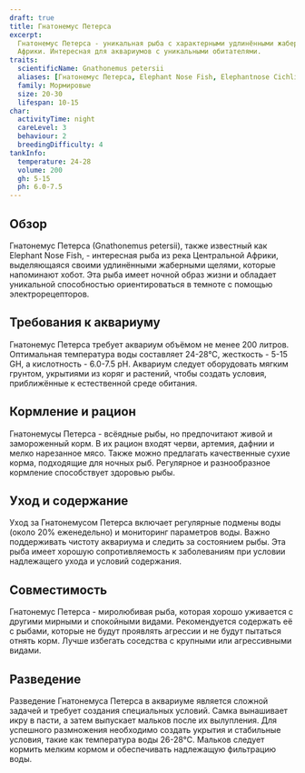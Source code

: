 ```yaml
---
draft: true
title: Гнатонемус Петерсa
excerpt:
  Гнатонемус Петерсa - уникальная рыба с характерными удлинёнными жаберными щелями, обитающая в реках Центральной
  Африки. Интересная для аквариумов с уникальными обитателями.
traits:
  scientificName: Gnathonemus petersii
  aliases: [Гнатонемус Петерсa, Elephant Nose Fish, Elephantnose Cichlid]
  family: Мормировые
  size: 20-30
  lifespan: 10-15
char:
  activityTime: night
  careLevel: 3
  behaviour: 2
  breedingDifficulty: 4
tankInfo:
  temperature: 24-28
  volume: 200
  gh: 5-15
  ph: 6.0-7.5
---
```


## Обзор

Гнатонемус Петерсa (Gnathonemus petersii), также известный как Elephant Nose Fish, - интересная рыба из река Центральной
Африки, выделяющаяся своими удлинёнными жаберными щелями, которые напоминают хобот. Эта рыба имеет ночной образ жизни и
обладает уникальной способностью ориентироваться в темноте с помощью электрорецепторов.

## Требования к аквариуму

Гнатонемус Петерсa требует аквариум объёмом не менее 200 литров. Оптимальная температура воды составляет 24-28°C,
жесткость - 5-15 GH, а кислотность - 6.0-7.5 pH. Аквариум следует оборудовать мягким грунтом, укрытиями из коряг и
растений, чтобы создать условия, приближённые к естественной среде обитания.

## Кормление и рацион

Гнатонемусы Петерсa - всёядные рыбы, но предпочитают живой и замороженный корм. В их рацион входят черви, артемия,
дафнии и мелко нарезанное мясо. Также можно предлагать качественные сухие корма, подходящие для ночных рыб. Регулярное и
разнообразное кормление способствует здоровью рыбы.

## Уход и содержание

Уход за Гнатонемусом Петерсa включает регулярные подмены воды (около 20% еженедельно) и мониторинг параметров воды.
Важно поддерживать чистоту аквариума и следить за состоянием рыбы. Эта рыба имеет хорошую сопротивляемость к
заболеваниям при условии надлежащего ухода и условий содержания.

## Совместимость

Гнатонемус Петерсa - миролюбивая рыба, которая хорошо уживается с другими мирными и спокойными видами. Рекомендуется
содержать её с рыбами, которые не будут проявлять агрессии и не будут пытаться отнять корм. Лучше избегать соседства с
крупными или агрессивными видами.

## Разведение

Разведение Гнатонемуса Петерсa в аквариуме является сложной задачей и требует создания специальных условий. Самка
вынашивает икру в пасти, а затем выпускает мальков после их вылупления. Для успешного размножения необходимо создать
укрытия и стабильные условия, такие как температура воды 26-28°C. Мальков следует кормить мелким кормом и обеспечивать
надлежащую фильтрацию воды.

